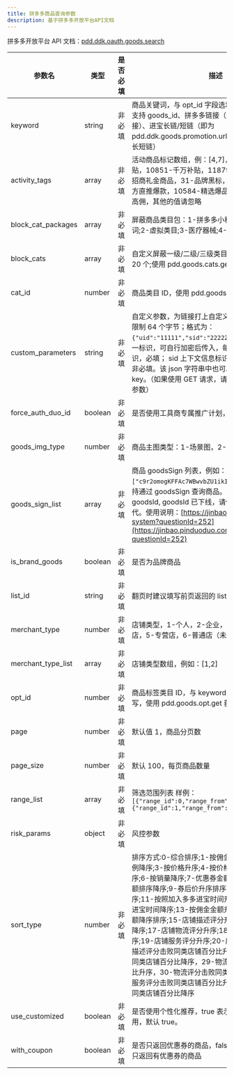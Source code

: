 ```yaml
---
title: 拼多多商品查询参数
description: 基于拼多多开放平台API文档
---
```


拼多多开放平台 API 文档：[pdd.ddk.oauth.goods.search](https://open.pinduoduo.com/application/document/api?id=pdd.ddk.oauth.goods.search)

| 参数名             | 类型    | 是否必填 | 描述                                                                                                                                                                                                                                                                                                                                                                                                                                                                                                                                                                                                                                |
| ------------------ | ------- | -------- | ----------------------------------------------------------------------------------------------------------------------------------------------------------------------------------------------------------------------------------------------------------------------------------------------------------------------------------------------------------------------------------------------------------------------------------------------------------------------------------------------------------------------------------------------------------------------------------------------------------------------------------- |
| keyword            | string  | 非必填   | 商品关键词，与 opt_id 字段选填一个或全部填写。可支持 goods_id、拼多多链接（即拼多多 app 商详的链接）、进宝长链/短链（即为 pdd.ddk.goods.promotion.url.generate 接口生成的长短链）                                                                                                                                                                                                                                                                                                                                                                                                                                                   |
| activity_tags      | array   | 非必填   | 活动商品标记数组，例：\[4,7\]，4-秒杀，7-百亿补贴，10851-千万补贴，11879-千万神券，10913-招商礼金商品，31-品牌黑标，10564-精选爆品-官方直推爆款，10584-精选爆品-团长推荐，24-品牌高佣，其他的值请忽略                                                                                                                                                                                                                                                                                                                                                                                                                               |
| block_cat_packages | array   | 非必填   | 屏蔽商品类目包：1-拼多多小程序屏蔽的类目&关键词;2-虚拟类目;3-医疗器械;4-处方药;5-非处方药                                                                                                                                                                                                                                                                                                                                                                                                                                                                                                                                           |
| block_cats         | array   | 非必填   | 自定义屏蔽一级/二级/三级类目 ID，自定义数量不超过 20 个;使用 pdd.goods.cats.get 接口获取 cat_id                                                                                                                                                                                                                                                                                                                                                                                                                                                                                                                                     |
| cat_id             | number  | 非必填   | 商品类目 ID，使用 pdd.goods.cats.get 接口获取                                                                                                                                                                                                                                                                                                                                                                                                                                                                                                                                                                                       |
| custom_parameters  | string  | 非必填   | 自定义参数，为链接打上自定义标签；自定义参数最长限制 64 个字节；格式为： `{"uid":"11111","sid":"22222"}` ，其中 uid 用户唯一标识，可自行加密后传入，每个用户仅且对应一个标识，必填； sid 上下文信息标识，例如 sessionId 等，非必填。该 json 字符串中也可以加入其他自定义的 key。（如果使用 GET 请求，请使用 URLEncode 处理参数）                                                                                                                                                                                                                                                                                                    |
| force_auth_duo_id  | boolean | 非必填   | 是否使用工具商专属推广计划，默认为 false                                                                                                                                                                                                                                                                                                                                                                                                                                                                                                                                                                                            |
| goods_img_type     | number  | 非必填   | 商品主图类型：1-场景图，2-白底图，默认为 0                                                                                                                                                                                                                                                                                                                                                                                                                                                                                                                                                                                          |
| goods_sign_list    | array   | 非必填   | 商品 goodsSign 列表，例如：`["c9r2omogKFFAc7WBwvbZU1ikIb16_J3CTa8HNN"]`，支持通过 goodsSign 查询商品。goodsSign 是加密后的 goodsId, goodsId 已下线，请使用 goodsSign 来替代。使用说明：[https://jinbao.pinduoduo.com/qa-system?questionId=252](https://jinbao.pinduoduo.com/qa-system?questionId=252)                                                                                                                                                                                                                                                                                                                               |
| is_brand_goods     | boolean | 非必填   | 是否为品牌商品                                                                                                                                                                                                                                                                                                                                                                                                                                                                                                                                                                                                                      |
| list_id            | string  | 非必填   | 翻页时建议填写前页返回的 list_id 值                                                                                                                                                                                                                                                                                                                                                                                                                                                                                                                                                                                                 |
| merchant_type      | number  | 非必填   | 店铺类型，1-个人，2-企业，3-旗舰店，4-专卖店，5-专营店，6-普通店（未传为全部）                                                                                                                                                                                                                                                                                                                                                                                                                                                                                                                                                      |
| merchant_type_list | array   | 非必填   | 店铺类型数组，例如：\[1,2\]                                                                                                                                                                                                                                                                                                                                                                                                                                                                                                                                                                                                         |
| opt_id             | number  | 非必填   | 商品标签类目 ID，与 keyword 字段选填一个或全部填写，使用 pdd.goods.opt.get 获取                                                                                                                                                                                                                                                                                                                                                                                                                                                                                                                                                     |
| page               | number  | 非必填   | 默认值 1，商品分页数                                                                                                                                                                                                                                                                                                                                                                                                                                                                                                                                                                                                                |
| page_size          | number  | 非必填   | 默认 100，每页商品数量                                                                                                                                                                                                                                                                                                                                                                                                                                                                                                                                                                                                              |
| range_list         | array   | 非必填   | 筛选范围列表 样例：`[{"range_id":0,"range_from":1,"range_to":1500},{"range_id":1,"range_from":1,"range_to":1500}]`                                                                                                                                                                                                                                                                                                                                                                                                                                                                                                                  |
| risk_params        | object  | 非必填   | 风控参数                                                                                                                                                                                                                                                                                                                                                                                                                                                                                                                                                                                                                            |
| sort_type          | number  | 非必填   | 排序方式:0-综合排序;1-按佣金比率升序;2-按佣金比例降序;3-按价格升序;4-按价格降序;5-按销量升序;6-按销量降序;7-优惠券金额排序升序;8-优惠券金额排序降序;9-券后价升序排序;10-券后价降序排序;11-按照加入多多进宝时间升序;12-按照加入多多进宝时间降序;13-按佣金金额升序排序;14-按佣金金额降序排序;15-店铺描述评分升序;16-店铺描述评分降序;17-店铺物流评分升序;18-店铺物流评分降序;19-店铺服务评分升序;20-店铺服务评分降序;27-描述评分击败同类店铺百分比升序，28-描述评分击败同类店铺百分比降序，29-物流评分击败同类店铺百分比升序，30-物流评分击败同类店铺百分比降序，31-服务评分击败同类店铺百分比升序，32-服务评分击败同类店铺百分比降序 |
| use_customized     | boolean | 非必填   | 是否使用个性化推荐，true 表示使用，false 表示不使用，默认 true。                                                                                                                                                                                                                                                                                                                                                                                                                                                                                                                                                                    |
| with_coupon        | boolean | 非必填   | 是否只返回优惠券的商品，false 返回所有商品，true 只返回有优惠券的商品                                                                                                                                                                                                                                                                                                                                                                                                                                                                                                                                                               |
